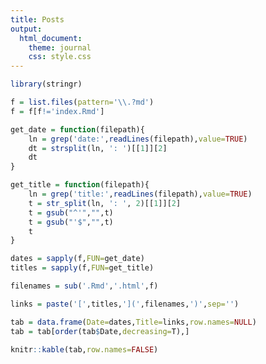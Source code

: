```yaml
---
title: Posts
output:
  html_document:
    theme: journal
    css: style.css
---
```


```r
library(stringr)

f = list.files(pattern='\\.?md')
f = f[f!='index.Rmd']

get_date = function(filepath){
	ln = grep('date:',readLines(filepath),value=TRUE)
	dt = strsplit(ln, ': ')[[1]][2]
	dt
}

get_title = function(filepath){
	ln = grep('title:',readLines(filepath),value=TRUE)
	t = str_split(ln, ': ', 2)[[1]][2]
	t = gsub("^'","",t)
	t = gsub("'$","",t)
	t
}

dates = sapply(f,FUN=get_date)
titles = sapply(f,FUN=get_title)

filenames = sub('.Rmd','.html',f) 

links = paste('[',titles,'](',filenames,')',sep='')

tab = data.frame(Date=dates,Title=links,row.names=NULL)
tab = tab[order(tab$Date,decreasing=T),]

knitr::kable(tab,row.names=FALSE)

```



